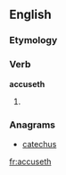 ==English==

===Etymology===
{{suffix|accuse|eth}}

===Verb===
'''accuseth'''

# {{archaic third-person singular of|accuse}}

===Anagrams===
* [[catechus#English|catechus]]

[[fr:accuseth]]